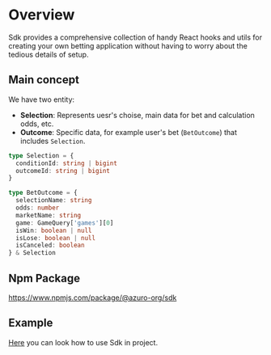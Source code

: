 
# Overview

Sdk provides a comprehensive collection of handy React hooks and utils for creating your own betting application without having to worry about the tedious details of setup.

## Main concept

We have two entity:

- **Selection**: Represents uesr's choise, main data for bet and calculation odds, etc.
- **Outcome**: Specific data, for example user's bet (`BetOutcome`) that includes `Selection`.

```ts
type Selection = {
  conditionId: string | bigint
  outcomeId: string | bigint
}
```

```ts
type BetOutcome = {
  selectionName: string
  odds: number
  marketName: string
  game: GameQuery['games'][0]
  isWin: boolean | null
  isLose: boolean | null
  isCanceled: boolean
} & Selection
```

## Npm Package

https://www.npmjs.com/package/@azuro-org/sdk

## Example

[Here](https://github.com/Azuro-protocol/sdk/tree/main/examples/nextjs) you can look how to use Sdk in project.
